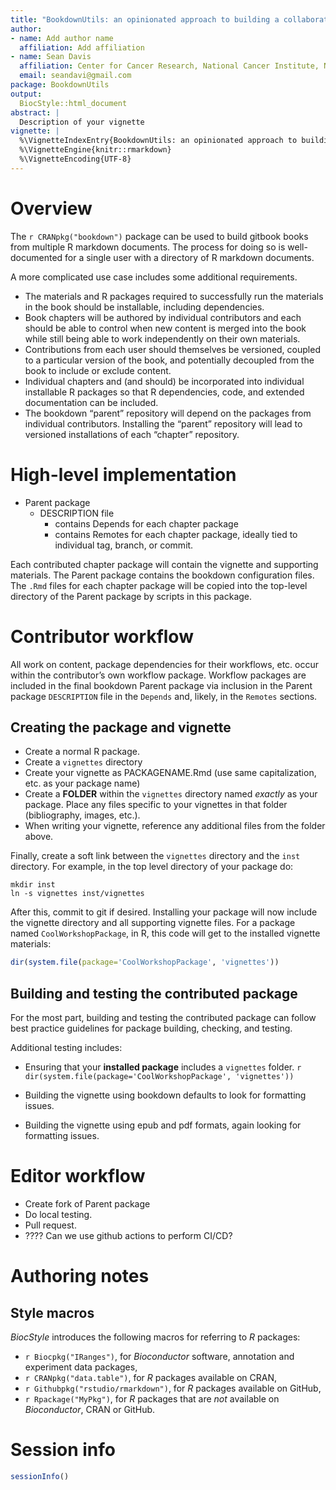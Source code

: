 ```yaml
---
title: "BookdownUtils: an opinionated approach to building a collaborative bookdown book"
author:
- name: Add author name
  affiliation: Add affiliation
- name: Sean Davis
  affiliation: Center for Cancer Research, National Cancer Institute, National Institutes of Health, Bethesda, MD
  email: seandavi@gmail.com
package: BookdownUtils
output:
  BiocStyle::html_document
abstract: |
  Description of your vignette
vignette: |
  %\VignetteIndexEntry{BookdownUtils: an opinionated approach to building a collaborative bookdown book}
  %\VignetteEngine{knitr::rmarkdown}
  %\VignetteEncoding{UTF-8}
---
```


# Overview

The `r CRANpkg("bookdown")` package can be used to build gitbook books from
multiple R markdown documents. The process for doing so is well-documented for
a single user with a directory of R markdown documents. 

A more complicated use case includes some additional requirements.

- The materials and R packages required to successfully run the materials
in the book should be installable, including dependencies.
- Book chapters will be authored by individual contributors and each should
be able to control when new content is merged into the book while still
being able to work independently on their own materials.
- Contributions from each user should themselves be versioned, coupled to a
particular version of the book, and potentially decoupled from the book to 
include or exclude content.
- Individual chapters and (and should) be incorporated into individual installable
R packages so that R dependencies, code, and extended documentation can be included.
- The bookdown "parent" repository will depend on the packages from individual 
contributors. Installing the "parent" repository will lead to versioned installations
of each "chapter" repository.

# High-level implementation

- Parent package
  - DESCRIPTION file
    - contains Depends for each chapter package
    - contains Remotes for each chapter package, ideally tied to individual tag, branch, or commit.

Each contributed chapter package will contain the vignette and supporting materials. The Parent
package contains the bookdown configuration files. The `.Rmd` files for each chapter package will
be copied into the top-level directory of the Parent package by scripts in this package. 


# Contributor workflow

All work on content, package dependencies for their workflows, etc. occur
within the contributor's own workflow package. Workflow packages are included 
in the final bookdown Parent package via inclusion in the Parent package `DESCRIPTION`
file in the `Depends` and, likely, in the `Remotes` sections.

## Creating the package and vignette

- Create a normal R package.
- Create a `vignettes` directory
- Create your vignette as PACKAGENAME.Rmd (use same capitalization, etc. as your package name)
- Create a **FOLDER** within the `vignettes` directory named *exactly* as your package. Place any
files specific to your vignettes in that folder (bibliography, images, etc.). 
- When writing your vignette, reference any additional files from the folder above. 

Finally, create a soft link between the `vignettes` directory and the `inst` directory. For example, in the 
top level directory of your package do:

```
mkdir inst
ln -s vignettes inst/vignettes
```

After this, commit to git if desired. Installing your package will now include the vignette directory and 
all supporting vignette files. For a package named `CoolWorkshopPackage`, in R, this code will
get to the installed vignette materials:

```r
dir(system.file(package='CoolWorkshopPackage', 'vignettes'))
```

## Building and testing the contributed package

For the most part, building and testing the contributed package can follow best practice guidelines for
package building, checking, and testing. 

Additional testing includes:

- Ensuring that your **installed package** includes a `vignettes` folder. 
    ```r
    dir(system.file(package='CoolWorkshopPackage', 'vignettes'))
    ```

- Building the vignette using bookdown defaults to look for formatting issues.
- Building the vignette using epub and pdf formats, again looking for formatting issues.


# Editor workflow

- Create fork of Parent package
- Do local testing.
- Pull request.
- ???? Can we use github actions to perform CI/CD?

# Authoring notes

## Style macros

_BiocStyle_ introduces the following macros for referring to _R_ packages:

* `r Biocpkg("IRanges")`, for _Bioconductor_ software, annotation and experiment data packages,
* `r CRANpkg("data.table")`, for _R_ packages available on CRAN,
* `r Githubpkg("rstudio/rmarkdown")`, for _R_ packages available on GitHub,
* `r Rpackage("MyPkg")`, for _R_ packages that are _not_ available on _Bioconductor_, CRAN or GitHub.

# Session info {.unnumbered}

```r
sessionInfo()
```
